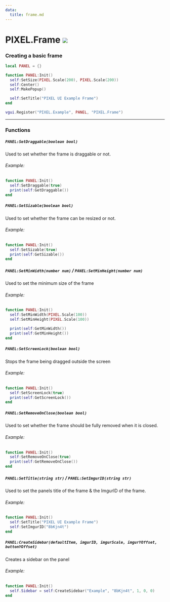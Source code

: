 ```yaml
---
data:
  title: frame.md
---
```


# PIXEL.Frame ![](http://localhost:3000/client.png)

### Creating a basic frame

  ```lua #
  local PANEL = {}

  function PANEL:Init()
    self:SetSize(PIXEL.Scale(200), PIXEL.Scale(200))
    self:Center()
    self:MakePopup()

    self:SetTitle("PIXEL UI Example Frame")
  end

  vgui.Register("PIXEL.Example", PANEL, "PIXEL.Frame")
  ```

---

### Functions

##### `PANEL:SetDraggable(boolean bool)`
  Used to set whether the frame is draggable or not.

  ###### Example:
  ```lua #
  function PANEL:Init()
    self:SetDraggable(true)
    print(self:GetDraggable())
  end
  ```

##### `PANEL:SetSizable(boolean bool)`
  Used to set whether the frame can be resized or not.

  ###### Example:
  ```lua #
  function PANEL:Init()
    self:SetSizable(true)
    print(self:GetSizable())
  end
  ```

##### `PANEL:SetMinWidth(number num)` / `PANEL:SetMinHeight(number num)`
  Used to set the minimum size of the frame

  ###### Example:
  ```lua #
  function PANEL:Init()
    self:SetMinWidth(PIXEL.Scale(100))
    self:SetMinHeight(PIXEL.Scale(100))

    print(self:GetMinWidth())
    print(self:GetMinHeight())
  end
  ```

##### `PANEL:SetScreenLock(boolean bool)`
  Stops the frame being dragged outside the screen

  ###### Example:
  ```lua #
  function PANEL:Init()
    self:SetScreenLock(true)
    print(self:GetScreenLock())
  end
  ```

##### `PANEL:SetRemoveOnClose(boolean bool)`
  Used to set whether the frame should be fully removed when it is closed.

  ###### Example:
  ```lua #
  function PANEL:Init()
    self:SetRemoveOnClose(true)
    print(self:GetRemoveOnClose())
  end
  ```

##### `PANEL:SetTitle(string str)` / `PANEL:SetImgurID(string str)`
  Used to set the panels title of the frame & the ImgurID of the frame.

  ###### Example:
  ```lua #
  function PANEL:Init()
    self:SetTitle("PIXEL UI Example Frame")
    self:SetImgurID("8bKjn4t")
  end
  ```

##### `PANEL:CreateSidebar(defaultItem, imgurID, imgurScale, imgurYOffset, buttonYOffset)`
  Creates a sidebar on the panel

  ###### Example:
  ```lua #
  function PANEL:Init()
    self.Sidebar = self:CreateSidebar("Example", "8bKjn4t", 1, 0, 0)
  end
  ```
